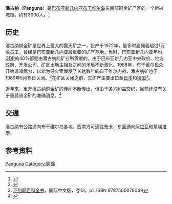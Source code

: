 {{noteTA
|G1 = TO
}}

{{Infobox settlement
|official_name          =潘古纳
|other_name             =
|native_name            =  
|nickname               = 
|settlement_type        =Town
|motto                  =
|image_skyline          =
|imagesize              = 
|image_caption          = 
|image_flag             = 
|flag_size              =
|image_seal             =
|seal_size              =
|image_map              =
|mapsize                = 300px
|map_caption            = 
|pushpin_map            =Papua New Guinea
|pushpin_label_position =bottom
|pushpin_map_caption    =在巴布亚新几内亚地图上的位置
|pushpin_mapsize=300
|coordinates_display    =inline,title
|coordinates_region     =PG
|subdivision_type       = 国家
|subdivision_name       ={{flag|Papua New Guinea}}
|subdivision_type1      = [[巴布亚新几内亚行政区划|行政区划]]
|subdivision_name1      =[[布干维尔省|布干维尔自治区]]
|subdivision_type2      =
|subdivision_name2      =
|subdivision_type3      =
|subdivision_name3      =  
|government_footnotes   =
|government_type        =
|leader_title           =
|leader_name            =
|established_title      = 
|established_date       = 
|area_magnitude         = 
|unit_pref                =Imperial 
|area_footnotes           =
|area_total_km2           = 
|area_land_km2            = 
|population_as_of               = 2010
|population_footnotes           =
|population_note                =
|population_total               = 3008
|population_density_km2         =
|timezone1               =[[Time_in_Australia|AEST]]
|utc_offset1             =  +10
| timezone1_DST           =
| utc_offset1_DST         = 
|latd=6|latm=18|lats=55 |latNS=S
|longd=155|longm=29|longs=47|longEW=E
|elevation_footnotes    = 
|elevation_m            = 
|elevation_ft           = 
|postal_code_type       = 
|postal_code            =
|area_code              =
|blank_name             = 
|blank_info            =  
|website                = 
|footnotes              = 
}}
'''潘古纳'''（'''Panguna'''）是[[巴布亚新几内亚|巴布亚新几内亚]][[布干维尔岛|布干维尔岛]]东南部铜金矿产区的一个新兴城镇，约有3000人。<ref>{{Cite news|first= |last= |url=http://www.world-gazetteer.com/wg.php?x=&men=gpro&lng=en&des=wg&geo=-170&srt=pnan&col=abcdefghinoq&msz=1500&pt=c&va=&geo=301569550 |title=Panguna population |work=world gazetteer |date=2010 |accessdate= |archiveurl=https://archive.is/20130428143730/http://www.world-gazetteer.com/wg.php?x=&men=gpro&lng=en&des=wg&geo=-170&srt=pnan&col=abcdefghinoq&msz=1500&pt=c&va=&geo=301569550 |archivedate=2013-04-28 |deadurl=yes }}</ref>

==历史==
潘古纳铜金矿是世界上最大的露天矿之一，投产于1972年，最多时雇佣着超过1万名员工，曾经是巴布亚新几内亚最重要的矿产基地。当时，巴布亚新几内亚年均[[GDP|GDP]]的40%都是由潘古纳的矿业所贡献的，由于巴布亚新几内亚中央政府、地方政府、开发公司、矿区土地主相互之间的矛盾不断激化。1988年，布干维尔民众开始诉诸武力，以此为导火索爆发了长达数年的布干维尔内战，潘古纳矿也于1989年5月15日关闭。<ref>{{Cite news|author=Charles Bennett|url=http://news.hexun.com/2008-04-03/104984500.html|title=A tale of two cities|work=3 News|date=2010-06-04|accessdate=|archive-date=2016-03-04|archive-url=https://web.archive.org/web/20160304205351/http://news.hexun.com/2008-04-03/104984500.html|dead-url=no}}</ref>在矿区关闭之前，其矿产主要出口至[[日本|日本]]和[[德国|德国]]<ref>[[不列颠百科全书|不列颠百科全书]]，国际中文版，卷13，p1. ISBN 9787500076049</ref>。

近年来，重开潘古纳铜金矿的传闻不断传出，但由于各方利益交织，目前还没有关于重启铜金矿的准确消息。<ref>{{Cite news|author=Charles Bennett|url=http://www.3news.co.nz/A-tale-of-two-cities/tabid/1391/articleID/159294/Default.aspx|title=巴布亚新几内亚矿业部长称潘古纳铜矿可能重启|work=世华财讯|date=2008-04-03|accessdate=|archive-date=2011-12-29|archive-url=https://web.archive.org/web/20111229230112/http://www.3news.co.nz/A-tale-of-two-cities/tabid/1391/articleID/159294/Default.aspx|dead-url=no}}</ref>

==交通==
潘古纳有公路通向布干维尔岛各地，西南方可通往[[布卡_(巴布亚新几内亚)|布卡]]，东面通向[[阿拉瓦_(巴布亚新几内亚)|阿拉瓦]]和[[基埃塔|基埃塔]]港。

==参考资料==
{{Reflist|colwidth=30em}}

[[Category:巴布亚新几内亚城市|Panguna]]
[[Category:銅礦|Category:銅礦]]